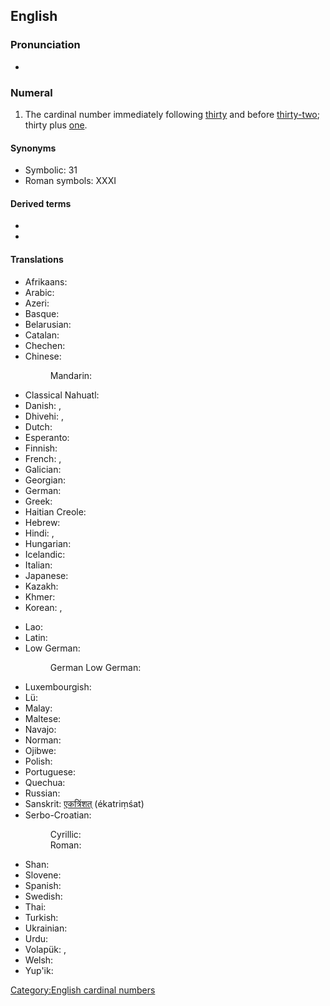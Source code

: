 ==English==
{{cardinalbox|en|30|31|32|thirty|thirty-two|ord=thirty-first}}

===Pronunciation===
* {{audio|en-us-thirty-one.ogg|Audio (US)|lang=en}}

===Numeral===
{{head|en|numeral}}

# The cardinal number immediately following [[thirty]] and before [[thirty-two]]; thirty plus [[one]].

====Synonyms====
* Symbolic: 31
* Roman symbols: XXXI

====Derived terms====
* {{l|en|thirty-first}}
* {{l|en|thirty-oneth}}

====Translations====
{{trans-top|31}}
* Afrikaans: {{t|af|een-en-dertig}}
* Arabic: {{t|ar|وَاحِد وَثَلَاثُون|tr=wāḥid wa-ṯalāṯūn}}
* Azeri: {{t+|az|otuz bir}}
* Basque: {{t+|eu|hogeita hamaika}}
* Belarusian: {{t|be|тры́ццаць адзі́н|sc=Cyrl}}
* Catalan: {{t+|ca|trenta-un}}
* Chechen: {{t|ce|ткъе цхьайтта|tr=tqe cxhaytta}}
* Chinese:
*: Mandarin: {{t|cmn|三十一|tr=sān shí yī}}
* Classical Nahuatl: {{t|nci|cempōhualli ommahtlāctli oncē}}
* Danish: {{t|da|enogtredive}}, {{t|da|enogtredve}}
* Dhivehi: {{t|dv|އެއްތިރީސް އެކެއް}}, {{t|dv|ތިރީސް އެކެއް}}
* Dutch: {{t+|nl|eenendertig}}
* Esperanto: {{t|eo|tridek unu}}
* Finnish: {{t|fi|kolmekymmentäyksi}}
* French: {{t+|fr|trente et un}}, {{t+|fr|trente-et-un}}
* Galician: {{t+|gl|trinta e un}}
* Georgian: {{t|ka|ოცდათერთმეტი}}
* German: {{t+|de|einunddreißig}}
* Greek: {{t|el|τριάντα έν}}
* Haitian Creole: {{t|ht|tranteyen}}
* Hebrew: {{t|he|שלשים־ואחד|tr=shloshím və-ekhád}}
* Hindi: {{t+|hi|इकतीस|tr=iktīs}}, {{t+|hi|इकत्तीस|tr=ikattīs}}
* Hungarian: {{t+|hu|harmincegy}}
* Icelandic: {{t+|is|þrjátíu og einn}}
* Italian: {{t+|it|trentuno}}
* Japanese: {{t|ja|三十一|tr=san-jū-ichí}}
* Kazakh: {{t|kk|отыз бір}}
* Khmer: {{t|km|សាមសិប​មួយ|tr=saamsǝp muəy}}
* Korean: {{t+|ko|삼십일|tr=samsib-il}}, {{t|ko|서른하나|tr=seoleunhana}}
{{trans-mid}}
* Lao: {{t|lo|ສາມສິບເອັດ}}
* Latin: {{t|la|trigintaunus}}
* Low German:
*: German Low German: {{t+|nds-de|eenundörtig}} {{qualifier|North Low Saxon}}
* Luxembourgish: {{t|lb|eenandrësseg}}
* Lü: {{t|khb|ᦉᦱᧄᦉᦲᧇᦵᦀᧆ}}
* Malay: {{t|ms|tiga puluh satu}}
* Maltese: {{t|mt|wieħed u tletin}}
* Navajo: {{t|nv|tádiin dóó baʼąą tʼááłáʼí}}
* Norman: {{t|nrf|trente-tch'ieune}}
* Ojibwe: {{t|oj|nisimidana-ashi-bezhig}}
* Polish: {{t|pl|trzydzieści jeden}}
* Portuguese: {{t|pt|trinta e um}}
* Quechua: {{t|qu|kimsa chunka hukniyuq}}
* Russian: {{t+|ru|три́дцать оди́н}}
* Sanskrit: [[एकत्रिंशत्]] (ékatriṃśat)
* Serbo-Croatian:
*: Cyrillic: {{t|sh|тридесет и један}}
*: Roman: {{t|sh|trideset i jedan}}
* Shan: {{t|shn|သၢမ်သိပ်းဢဵတ်း}}
* Slovene: {{t|sl|enaintrideset}}
* Spanish: {{t|es|treinta y uno}}
* Swedish: {{t+|sv|trettioett}}
* Thai: {{t|th|สามสิบเอ็ด|tr=saam sip et}}
* Turkish: {{t+|tr|otuz bir}}
* Ukrainian: {{t|uk|три́дцять оди́н|sc=Cyrl}}
* Urdu: {{t|ur|اکتیس|tr=iktīs / ikattīs}}
* Volapük: {{t|vo|kildegbal}}, {{t|vo|kilsebal}} {{qualifier|older term, obsolete}}
* Welsh: {{t|cy|dri deg un}}
* Yup'ik: {{t|esu|yuinaq qula atauciq}}
{{trans-bottom}}

[[Category:English cardinal numbers]]